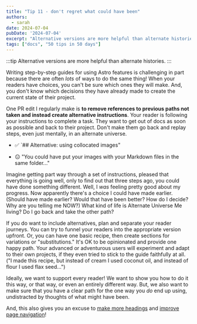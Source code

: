 ```yaml
---
title: "Tip 11 - don't regret what could have been"
authors:
  - sarah
date: 2024-07-04
pubDate: '2024-07-04'
excerpt: "Alternative versions are more helpful than alternate histories."
tags: ["docs", "50 tips in 50 days"]
---
```


:::tip
Alternative versions are more helpful than alternate histories.
:::

Writing step-by-step guides for using Astro features is challenging in part because there are often *lots* of ways to do the same thing! When your readers have choices, you can't be sure which ones they will make. And, you don't know which decisions they have already made to create the current state of their project.

One PR edit I regularly make is **to remove references to previous paths not taken and instead create alternative instructions**. Your reader is following your instructions to complete a task. They want to get out of docs as soon as possible and back to their project. Don't make them go back and replay steps, even just mentally, in an alternate universe.

- ✅ `## Alternative: using collocated images"

- 😐 "You could have put your images with your Markdown files in the same folder..."

Imagine getting part way through a set of instructions, pleased that everything is going well, only to find out that three steps ago, you could have done something different. Well, I *was* feeling pretty good about my progress. Now apparently there's a choice I could have made earlier. (Should have made earlier? Would that have been better? How do I decide? Why are you telling me NOW?) What kind of life is Alternate Universe Me living? Do I go back and take the other path?

If you do want to include alternatives, plan and separate your reader journeys. You can try to funnel your readers into the appropriate version upfront. Or, you can have one basic recipe, then create sections for variations or "substitutions." It's OK to be opinionated and provide one happy path. Your advanced or adventurous users will experiment and adapt to their own projects, if they even tried to stick to the guide faithfully at all. ("I made this recipe, but instead of cream I used coconut oil, and instead of flour I used flax seed...")

Ideally, we want to support every reader! We want to show you how to do it this way, or that way, or even an entirely different way. But, we also want to make sure that you have a clear path for the one way you *do* end up using, undistracted by thoughts of what might have been.

And, this also gives you an excuse to [make more headings](/blog/50-4-make-it-a-heading) and [improve page navigation](/blog/50-10-headings-work-alone)!


<LinkCard title="See the whole list of tips!" href="/blog/50-docs-tips-in-50-days" />

